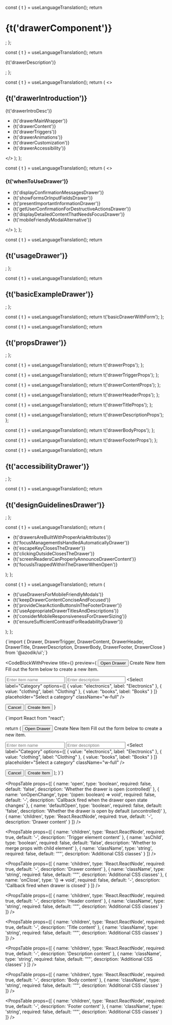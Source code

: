 
  const { t } = useLanguageTranslation();
  return <h1>{t('drawerComponent')}</h1>;
};

  const { t } = useLanguageTranslation();
  return <p>{t('drawerDescription')}</p>;
};

  const { t } = useLanguageTranslation();
  return (
    <>
      <h2>{t('drawerIntroduction')}</h2>
      <p>{t('drawerIntroDesc')}</p>
      <ul>
        <li>{t('drawerMainWrapper')}</li>
        <li>{t('drawerContent')}</li>
        <li>{t('drawerTriggers')}</li>
        <li>{t('drawerAnimations')}</li>
        <li>{t('drawerCustomization')}</li>
        <li>{t('drawerAccessibility')}</li>
      </ul>
    </>
  );
};

  const { t } = useLanguageTranslation();
  return (
    <>
      <h3>{t('whenToUseDrawer')}</h3>
      <ul>
        <li>{t('displayConfirmationMessagesDrawer')}</li>
        <li>{t('showFormsOrInputFieldsDrawer')}</li>
        <li>{t('presentImportantInformationDrawer')}</li>
        <li>{t('getUserConfirmationForDestructiveActionsDrawer')}</li>
        <li>{t('displayDetailedContentThatNeedsFocusDrawer')}</li>
        <li>{t('mobileFriendlyModalAlternative')}</li>
      </ul>
    </>
  );
};

  const { t } = useLanguageTranslation();
  return <h2>{t('usageDrawer')}</h2>;
};

  const { t } = useLanguageTranslation();
  return <h2>{t('basicExampleDrawer')}</h2>;
};

  const { t } = useLanguageTranslation();
  return t('basicDrawerWithForm');
};

  const { t } = useLanguageTranslation();
  return <h2>{t('propsDrawer')}</h2>;
};

  const { t } = useLanguageTranslation();
  return t('drawerProps');
};

  const { t } = useLanguageTranslation();
  return t('drawerTriggerProps');
};

  const { t } = useLanguageTranslation();
  return t('drawerContentProps');
};

  const { t } = useLanguageTranslation();
  return t('drawerHeaderProps');
};

  const { t } = useLanguageTranslation();
  return t('drawerTitleProps');
};

  const { t } = useLanguageTranslation();
  return t('drawerDescriptionProps');
};

  const { t } = useLanguageTranslation();
  return t('drawerBodyProps');
};

  const { t } = useLanguageTranslation();
  return t('drawerFooterProps');
};

  const { t } = useLanguageTranslation();
  return <h2>{t('accessibilityDrawer')}</h2>;
};

  const { t } = useLanguageTranslation();
  return <h2>{t('designGuidelinesDrawer')}</h2>;
};

  const { t } = useLanguageTranslation();
  return (
    <ul>
      <li>{t('drawersAreBuiltWithProperAriaAttributes')}</li>
      <li>{t('focusManagementIsHandledAutomaticallyDrawer')}</li>
      <li>{t('escapeKeyClosesTheDrawer')}</li>
      <li>{t('clickingOutsideClosesTheDrawer')}</li>
      <li>{t('screenReadersCanProperlyAnnounceDrawerContent')}</li>
      <li>{t('focusIsTrappedWithinTheDrawerWhenOpen')}</li>
    </ul>
  );
};

  const { t } = useLanguageTranslation();
  return (
    <ul>
      <li>{t('useDrawersForMobileFriendlyModals')}</li>
      <li>{t('keepDrawerContentConciseAndFocused')}</li>
      <li>{t('provideClearActionButtonsInTheFooterDrawer')}</li>
      <li>{t('useAppropriateDrawerTitlesAndDescriptions')}</li>
      <li>{t('considerMobileResponsivenessForDrawerSizing')}</li>
      <li>{t('ensureSufficientContrastForReadabilityDrawer')}</li>
    </ul>
  );
};

<DrawerComponentHeader />

<DrawerComponentDescription />

<DrawerIntroduction />

<WhenToUseDrawerSection />

<UsageDrawerSection />


<CodeBlock language="tsx">
{`import { Drawer, DrawerTrigger, DrawerContent, DrawerHeader, DrawerTitle, DrawerDescription, DrawerBody, DrawerFooter, DrawerClose } from '@azodik/ui';`}
</CodeBlock>

<BasicExampleDrawerSection />

<CodeBlockWithPreview 
  title={<BasicDrawerWithFormTitle />}
  preview={
    <Drawer>
      <DrawerTrigger asChild>
        <Button>Open Drawer</Button>
      </DrawerTrigger>
      <DrawerContent>
        <DrawerHeader>
          <DrawerTitle>Create New Item</DrawerTitle>
          <DrawerDescription>
            Fill out the form below to create a new item.
          </DrawerDescription>
        </DrawerHeader>
        <DrawerBody>
          <form className="space-y-4">
            <Input 
              label="Item Name"
              type="text" 
              placeholder="Enter item name"
              className="w-full"
            />
            <Input 
              label="Description"
              type="text" 
              placeholder="Enter description"
              className="w-full"
            />
            <Select 
              label="Category"
              options={[
                { value: "electronics", label: "Electronics" },
                { value: "clothing", label: "Clothing" },
                { value: "books", label: "Books" }
              ]}
              placeholder="Select a category"
              className="w-full"
            />
          </form>
        </DrawerBody>
        <DrawerFooter>
          <Button variant="outline">Cancel</Button>
          <Button>Create Item</Button>
        </DrawerFooter>
      </DrawerContent>
    </Drawer>
  }
>
{`import React from "react";

  return (
    <Drawer>
      <DrawerTrigger asChild>
        <Button>Open Drawer</Button>
      </DrawerTrigger>
      <DrawerContent>
        <DrawerHeader>
          <DrawerTitle>Create New Item</DrawerTitle>
          <DrawerDescription>
            Fill out the form below to create a new item.
          </DrawerDescription>
        </DrawerHeader>
        <DrawerBody>
          <form className="space-y-4">
            <Input 
              label="Item Name"
              type="text" 
              placeholder="Enter item name"
              className="w-full"
            />
            <Input 
              label="Description"
              type="text" 
              placeholder="Enter description"
              className="w-full"
            />
            <Select 
              label="Category"
              options={[
                { value: "electronics", label: "Electronics" },
                { value: "clothing", label: "Clothing" },
                { value: "books", label: "Books" }
              ]}
              placeholder="Select a category"
              className="w-full"
            />
          </form>
        </DrawerBody>
        <DrawerFooter>
          <Button variant="outline">Cancel</Button>
          <Button>Create Item</Button>
        </DrawerFooter>
      </DrawerContent>
    </Drawer>
  );
}`}
</CodeBlockWithPreview>

<PropsDrawerSection />

<DrawerPropsTitle />

<PropsTable props={[
  {
    name: 'open',
    type: 'boolean',
    required: false,
    default: 'false',
    description: 'Whether the drawer is open (controlled)'
  },
  {
    name: 'onOpenChange',
    type: '(open: boolean) => void',
    required: false,
    default: '-',
    description: 'Callback fired when the drawer open state changes'
  },
  {
    name: 'defaultOpen',
    type: 'boolean',
    required: false,
    default: 'false',
    description: 'Whether the drawer is open by default (uncontrolled)'
  },
  {
    name: 'children',
    type: 'React.ReactNode',
    required: true,
    default: '-',
    description: 'Drawer content'
  }
]} />

<DrawerTriggerPropsTitle />

<PropsTable props={[
  {
    name: 'children',
    type: 'React.ReactNode',
    required: true,
    default: '-',
    description: 'Trigger element content'
  },
  {
    name: 'asChild',
    type: 'boolean',
    required: false,
    default: 'false',
    description: 'Whether to merge props with child element'
  },
  {
    name: 'className',
    type: 'string',
    required: false,
    default: '""',
    description: 'Additional CSS classes'
  }
]} />

<DrawerContentPropsTitle />

<PropsTable props={[
  {
    name: 'children',
    type: 'React.ReactNode',
    required: true,
    default: '-',
    description: 'Drawer content'
  },
  {
    name: 'className',
    type: 'string',
    required: false,
    default: '""',
    description: 'Additional CSS classes'
  },
  {
    name: 'onClose',
    type: '() => void',
    required: false,
    default: '-',
    description: 'Callback fired when drawer is closed'
  }
]} />

<DrawerHeaderPropsTitle />

<PropsTable props={[
  {
    name: 'children',
    type: 'React.ReactNode',
    required: true,
    default: '-',
    description: 'Header content'
  },
  {
    name: 'className',
    type: 'string',
    required: false,
    default: '""',
    description: 'Additional CSS classes'
  }
]} />

<DrawerTitlePropsTitle />

<PropsTable props={[
  {
    name: 'children',
    type: 'React.ReactNode',
    required: true,
    default: '-',
    description: 'Title content'
  },
  {
    name: 'className',
    type: 'string',
    required: false,
    default: '""',
    description: 'Additional CSS classes'
  }
]} />

<DrawerDescriptionPropsTitle />

<PropsTable props={[
  {
    name: 'children',
    type: 'React.ReactNode',
    required: true,
    default: '-',
    description: 'Description content'
  },
  {
    name: 'className',
    type: 'string',
    required: false,
    default: '""',
    description: 'Additional CSS classes'
  }
]} />

<DrawerBodyPropsTitle />

<PropsTable props={[
  {
    name: 'children',
    type: 'React.ReactNode',
    required: true,
    default: '-',
    description: 'Body content'
  },
  {
    name: 'className',
    type: 'string',
    required: false,
    default: '""',
    description: 'Additional CSS classes'
  }
]} />

<DrawerFooterPropsTitle />

<PropsTable props={[
  {
    name: 'children',
    type: 'React.ReactNode',
    required: true,
    default: '-',
    description: 'Footer content'
  },
  {
    name: 'className',
    type: 'string',
    required: false,
    default: '""',
    description: 'Additional CSS classes'
  }
]} />

<AccessibilityDrawerSection />

<AccessibilityDrawerList />

<DesignGuidelinesDrawerSection />

<DesignGuidelinesDrawerList />
